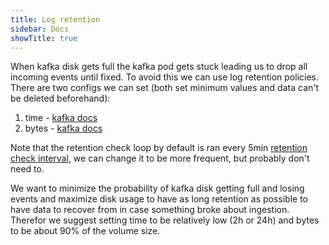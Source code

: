 ```yaml
---
title: Log retention
sidebar: Docs
showTitle: true
---
```


When kafka disk gets full the kafka pod gets stuck leading us to drop all incoming events until fixed. To avoid this we can use log retention policies. There are two configs we can set (both set minimum values and data can't be deleted beforehand):

1. time - [kafka docs](https://kafka.apache.org/documentation/#topicconfigs_local.retention.ms)
2. bytes - [kafka docs](https://kafka.apache.org/documentation/#topicconfigs_local.retention.bytes)

Note that the retention check loop by default is ran every 5min [retention check interval](https://kafka.apache.org/documentation/#brokerconfigs_log.retention.check.interval.ms), we can change it to be more frequent, but probably don't need to.

We want to minimize the probability of kafka disk getting full and losing events and maximize disk usage to have as long retention as possible to have data to recover from in case something broke about ingestion. Therefor we suggest setting time to be relatively low (2h or 24h) and bytes to be about 90% of the volume size.

